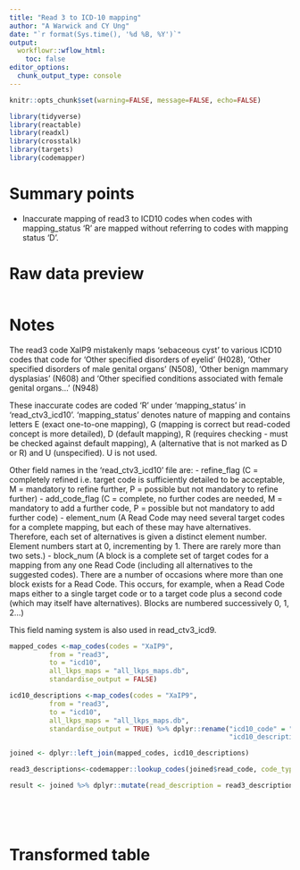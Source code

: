 ```yaml
---
title: "Read 3 to ICD-10 mapping"
author: "A Warwick and CY Ung"
date: "`r format(Sys.time(), '%d %B, %Y')`"
output: 
  workflowr::wflow_html:
    toc: false
editor_options:
  chunk_output_type: console
---
```


```r
knitr::opts_chunk$set(warning=FALSE, message=FALSE, echo=FALSE)
```

```r
library(tidyverse)
library(reactable)
library(readxl)
library(crosstalk)
library(targets)
library(codemapper)
```

# Summary points

- Inaccurate mapping of read3 to ICD10 codes when codes with mapping_status 'R' are mapped without referring to codes with mapping status 'D'.

# Raw data preview

```r

```

# Notes

The read3 code XaIP9 mistakenly maps 'sebaceous cyst' to various ICD10 codes that code for 'Other specified disorders of eyelid' (H028),  'Other specified disorders of male genital organs' (N508), 'Other benign mammary dysplasias' (N608) and 'Other specified conditions associated with female genital organs...' (N948)

These inaccurate codes are coded 'R' under 'mapping_status' in 'read_ctv3_icd10'. 'mapping_status' denotes nature of mapping and contains letters E (exact one-to-one mapping), G (mapping is correct but read-coded concept is more detailed), D (default mapping), R (requires checking - must be checked against default mapping), A (alternative that is not marked as D or R) and U (unspecified). U is not used.

Other field names in the 'read_ctv3_icd10' file are:
- refine_flag (C = completely refined i.e. target code is sufficiently detailed to be acceptable, M = mandatory to refine further, P = possible but not mandatory to refine further)
- add_code_flag (C = complete, no further codes are needed, M = mandatory to add a further code, P = possible but not mandatory to add further code)
- element_num (A Read Code may need several target codes for a complete mapping, but each of these may have alternatives. Therefore, each set of alternatives is given a distinct element number. Element numbers start at 0, incrementing by 1. There are rarely more than two sets.)
- block_num (A block is a complete set of target codes for a mapping from any one Read Code (including all alternatives to the suggested codes). There are a number of occasions where more than one block exists for a Read Code. This occurs, for example, when a Read Code maps either to a single target code or to a target code plus a second code (which may itself have alternatives).
Blocks are numbered successively 0, 1, 2...)

This field naming system is also used in read_ctv3_icd9.

```r
mapped_codes <-map_codes(codes = "XaIP9",
          from = "read3",
          to = "icd10",
          all_lkps_maps = "all_lkps_maps.db",
          standardise_output = FALSE)

icd10_descriptions <-map_codes(codes = "XaIP9",
          from = "read3",
          to = "icd10",
          all_lkps_maps = "all_lkps_maps.db",
          standardise_output = TRUE) %>% dplyr::rename("icd10_code" = "code",
                                                       "icd10_description" = "description")

joined <- dplyr::left_join(mapped_codes, icd10_descriptions)

read3_descriptions<-codemapper::lookup_codes(joined$read_code, code_type = "read3") 

result <- joined %>% dplyr::mutate(read_description = read3_descriptions$description) %>% dplyr::select(read_code,
                                                                         read_description,
                                                                         icd10_code,
                                                                         icd10_description)
 
```


# Transformed table


